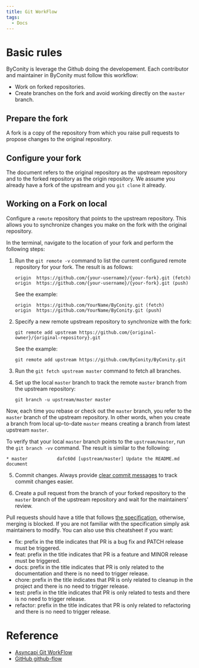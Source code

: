 ```yaml
---
title: Git WorkFlow
tags:
  - Docs
---
```


# Basic rules

ByConity is leverage the Github doing the developement. Each contributor and maintainer in ByConity must follow this workflow:

* Work on forked repositories.
* Create branches on the fork and avoid working directly on the `master` branch.

## Prepare the fork

A fork is a copy of the repository from which you raise pull requests to propose changes to the original repository.

## Configure your fork

The document refers to the original repository as the upstream repository and to the forked repository as the origin repository. We assume you already have a fork of the upstream and you `git clone` it already.

## Working on a Fork on local

Configure a `remote` repository that points to the upstream repository. This allows you to synchronize changes you make on the fork with the original repository.

In the terminal, navigate to the location of your fork and perform the following steps:

1.  Run the `git remote -v` command to list the current configured remote repository for your fork.
The result is as follows:

    ```
    origin  https://github.com/{your-username}/{your-fork}.git (fetch)
    origin  https://github.com/{your-username}/{your-fork}.git (push)
    ```
    
    See the example:
    
    ```
    origin	https://github.com/YourName/ByConity.git (fetch)
    origin	https://github.com/YourName/ByConity.git (push)
    ```

2. Specify a new remote upstream repository to synchronize with the fork:

    ```
    git remote add upstream https://github.com/{original-owner}/{original-repository}.git
    ```
    
    See the example:
    
    ```
    git remote add upstream https://github.com/ByConity/ByConity.git
    ```
    
3. Run the `git fetch upstream master` command to fetch all branches.
4. Set up the local `master` branch to track the remote `master` branch from the upstream repository:
    
    ```
    git branch -u upstream/master master
    ```

Now, each time you rebase or check out the `master` branch, you refer to the `master` branch of the upstream repository. In other words, when you create a branch from local up-to-date `master` means creating a branch from latest upstream `master`.

To verify that your local `master` branch points to the `upstream/master`, run the `git branch -vv` command. The result is similar to the following:

```
* master           dafc60d [upstream/master] Update the README.md document
```

5. Commit changes. Always provide [clear commit messages](https://cbea.ms/git-commit/#imperative) to track commit changes easier.

6. Create a pull request from the branch of your forked repository to the `master` branch of the upstream repository and wait for the maintainers' review.

Pull requests should have a title that follows [the specification](https://www.conventionalcommits.org/en/v1.0.0/#summary), otherwise, merging is blocked. 
If you are not familiar with the specification simply ask maintainers to modify. You can also use this cheatsheet if you want:

* fix:  prefix in the title indicates that PR is a bug fix and PATCH release must be triggered.
* feat:  prefix in the title indicates that PR is a feature and MINOR release must be triggered.
* docs:  prefix in the title indicates that PR is only related to the documentation and there is no need to trigger release.
* chore:  prefix in the title indicates that PR is only related to cleanup in the project and there is no need to trigger release.
* test:  prefix in the title indicates that PR is only related to tests and there is no need to trigger release.
* refactor:  prefix in the title indicates that PR is only related to refactoring and there is no need to trigger release.

# Reference

* [Asyncapi Git WorkFlow](https://github.com/asyncapi/community/blob/master/git-workflow.md)
* [GitHub github-flow](https://docs.github.com/en/get-started/quickstart/github-flow)
